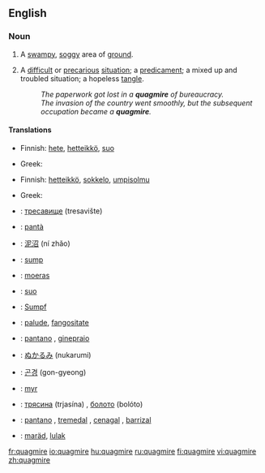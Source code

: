 ==English==

{{wikipedia}}
===Noun===
{{en-noun}}

# A [[swampy]], [[soggy]] area of [[ground]].
# {{figurative}} A [[difficult]] or [[precarious]] [[situation]]; a [[predicament]]; a mixed up and troubled situation; a hopeless [[tangle]].
#:''The paperwork got lost in a '''quagmire''' of bureaucracy.''
#:''The invasion of the country went smoothly, but the subsequent occupation became a '''quagmire'''.''

====Translations====
{{trans-top|swampy,soggy area}}
*Finnish: [[hete]], [[hetteikkö]], [[suo]]
{{trans-mid}}
*Greek: {{t|el|βάλτος|m|tr=váltos}}
{{trans-bottom}}

{{trans-top|precarious situation, hopeless tangle}}
*Finnish: [[hetteikkö]], [[sokkelo]], [[umpisolmu]]
{{trans-mid}}
*Greek: {{t|el|τέλμα|n|tr=télma}}
{{trans-bottom}}

{{checktrans-top}}
*{{ttbc|Bulgarian}}: [[тресавище]] (tresavište)
*{{ttbc|Catalan}}: [[pantà]] {{m}}
*{{ttbc|Chinese}}: [[泥沼]] (ní zhǎo)
*{{ttbc|Danish}}: [[sump#Danish|sump]] {{c}} 
*{{ttbc|Dutch}}: [[moeras]] {{n}}
*{{ttbc|Finnish}}: [[suo]]
*{{ttbc|German}}: [[Sumpf]] {{m}}
*{{ttbc|Interlingua}}: [[palude]], [[fangositate]]
{{trans-mid}}
*{{ttbc|Italian}}: [[pantano]] {{m}},  [[ginepraio]] {{m}}
*{{ttbc|Japanese}}: [[ぬかるみ]] (nukarumi)
*{{ttbc|Korean}}: [[곤경]] (gon-gyeong)
*{{ttbc|Norwegian}}: [[myr]] {{f}}
*{{ttbc|Russian}}: [[трясина]] (trjasína) {{f}}, [[болото]] (bolóto) {{n}}
*{{ttbc|Spanish}}: [[pantano]] {{m}}, [[tremedal]] {{m}}, [[cenagal]] {{m}}, [[barrizal]] {{m}}
*{{ttbc|Volapük}}: [[maräd]], [[lulak]]
{{trans-bottom}}

[[fr:quagmire]]
[[io:quagmire]]
[[hu:quagmire]]
[[ru:quagmire]]
[[fi:quagmire]]
[[vi:quagmire]]
[[zh:quagmire]]